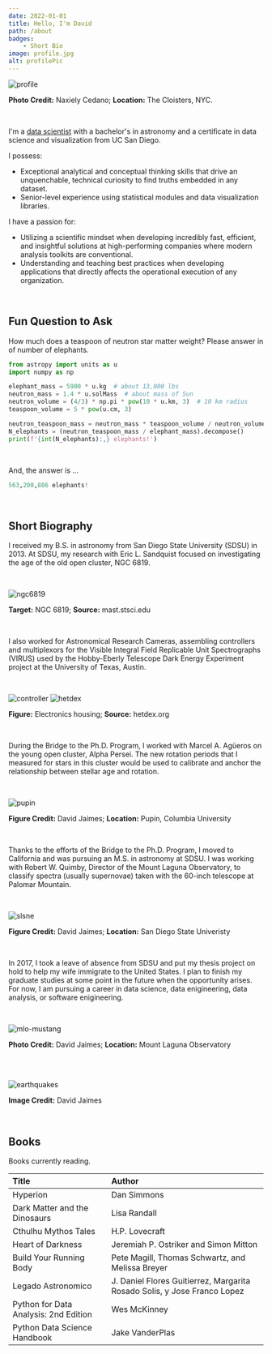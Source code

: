 ```yaml
---
date: 2022-01-01
title: Hello, I'm David
path: /about
badges:
    - Short Bio
image: profile.jpg
alt: profilePic
---
```


![profile](profile.jpg)
<p style={{fontSize: '11px', textAlign: 'right'}}><b>Photo Credit:</b> Naxiely Cedano; <b>Location:</b> The Cloisters, NYC.</p>

<br/>

I'm a [data scientist](https://en.wikipedia.org/wiki/Data_science) with a bachelor's in astronomy and a certificate in data science and visualization from UC San Diego.

I possess: 

- Exceptional analytical and conceptual thinking skills that drive an unquenchable, technical curiosity to find truths embedded in any dataset.
- Senior-level experience using statistical modules and data visualization libraries.

I have a passion for:

- Utilizing a scientific mindset when developing incredibly fast, efficient, and insightful solutions at high-performing companies where modern analysis toolkits are conventional.
- Understanding and teaching best practices when developing applications that directly affects the operational execution of any organization.

<br/>

## Fun Question to Ask
How much does a teaspoon of neutron star matter weight? Please answer in of number of elephants.

```python
from astropy import units as u
import numpy as np

elephant_mass = 5900 * u.kg  # about 13,000 lbs
neutron_mass = 1.4 * u.solMass  # about mass of Sun
neutron_volume = (4/3) * np.pi * pow(10 * u.km, 3)  # 10 km radius
teaspoon_volume = 5 * pow(u.cm, 3)

neutron_teaspoon_mass = neutron_mass * teaspoon_volume / neutron_volume
N_elephants = (neutron_teaspoon_mass / elephant_mass).decompose()
print(f'{int(N_elephants):,} elephants!')
```

<br/>

And, the answer is ...

```python
563,200,886 elephants!
```

<br/>

## Short Biography

I received my B.S. in astronomy from San Diego State University (SDSU) in 2013. At SDSU, my research with Eric L. Sandquist focused on investigating the age of the old open cluster, NGC 6819.

<br/>

![ngc6819](NGC6819.png)
<p style={{fontSize: '12px'}}><b>Target:</b> NGC 6819; <b>Source:</b> mast.stsci.edu</p>

<br/>

I also worked for Astronomical Research Cameras, assembling controllers and multiplexors for the Visible Integral Field Replicable Unit Spectrographs (VIRUS) used by the Hobby-Eberly Telescope Dark Energy Experiment project at the University of Texas, Austin.

<br/>

![controller](virus-controller.jpg)
![hetdex](hetdex-virus.png)
<p style={{fontSize: '12px'}}><b>Figure:</b> Electronics housing; <b>Source:</b> hetdex.org</p>

<br/>

During the Bridge to the Ph.D. Program, I worked with Marcel A. Agüeros on the young open cluster, Alpha Persei. The new rotation periods that I measured for stars in this cluster would be used to calibrate and anchor the relationship between stellar age and rotation.

<br/>

![pupin](alpha-per.png)
<p style={{fontSize: '12px'}}><b>Figure Credit:</b> David Jaimes; <b>Location:</b> Pupin, Columbia University</p>

<br/>

Thanks to the efforts of the Bridge to the Ph.D. Program, I moved to California and was pursuing an M.S. in astronomy at SDSU. I was working with Robert W. Quimby, Director of the Mount Laguna Observatory, to classify spectra (usually supernovae) taken with the 60-inch telescope at Palomar Mountain.

<br/>

![slsne](SLSNEv2.png)
<p style={{fontSize: '12px'}}><b>Figure Credit:</b> David Jaimes; <b>Location:</b> San Diego State Univeristy</p>

<br/>

In 2017, I took a leave of absence from SDSU and put my thesis project on hold to help my wife immigrate to the United States. I plan to finish my graduate studies at some point in the future when the opportunity arises. For now, I am pursuing a career in data science, data enigineering, data analysis, or software enigineering.

<br/>

![mlo-mustang](mlo-mustang.jpg)
<p style={{fontSize: '12px'}}><b>Photo Credit:</b> David Jaimes; <b>Location:</b> Mount Laguna Observatory</p>

<br/>

<br/>

![earthquakes](earthquakes.png)
<p style={{fontSize: '12px'}}><b>Image Credit:</b> David Jaimes</p>

<br/>

## Books

Books currently reading.

Title | Author
:--- | :----
Hyperion | Dan Simmons
Dark Matter and the Dinosaurs | Lisa Randall
Cthulhu Mythos Tales | H.P. Lovecraft
Heart of Darkness | Jeremiah P. Ostriker and Simon Mitton
Build Your Running Body | Pete Magill, Thomas Schwartz, and Melissa Breyer
Legado Astronomico | J. Daniel Flores Guitierrez, Margarita Rosado Solis, y Jose Franco Lopez
Python for Data Analysis: 2nd Edition | Wes McKinney
Python Data Science Handbook | Jake VanderPlas
